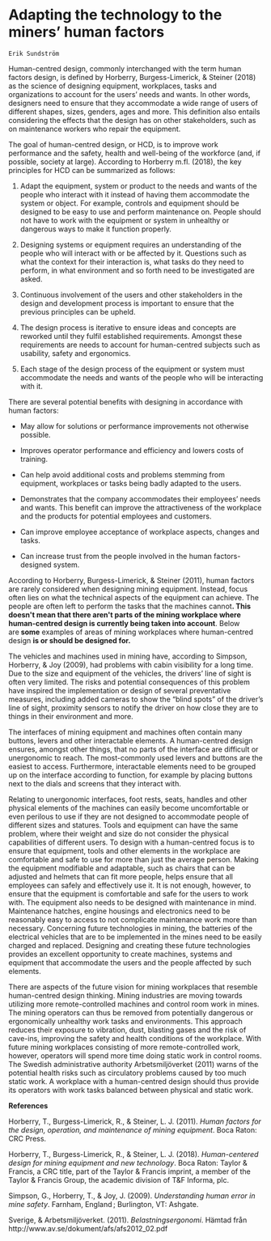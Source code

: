 # Adapting the technology to the miners' human factors# 

```block
Erik Sundström
```

Human-centred design, commonly interchanged with the term human factors design, is defined by Horberry, Burgess-Limerick, & Steiner (2018) as the science of designing equipment, workplaces, tasks and organizations to account for the users' needs and wants. In other words, designers need to ensure that they accommodate a wide range of users of different shapes, sizes, genders, ages and more. This definition also entails considering the effects that the design has on other stakeholders, such as on maintenance workers who repair the equipment.

The goal of human-centred design, or HCD, is to improve work performance and the safety, health and well-being of the workforce (and, if possible, society at large). According to Horberry m.fl. (2018), the key principles for HCD can be summarized as follows:

1.  Adapt the equipment, system or product to the needs and wants of the people who interact with it instead of having them accommodate the system or object. For example, controls and equipment should be designed to be easy to use and perform maintenance on. People should not have to work with the equipment or system in unhealthy or dangerous ways to make it function properly.

2.  Designing systems or equipment requires an understanding of the people who will interact with or be affected by it. Questions such as what the context for their interaction is, what tasks do they need to perform, in what environment and so forth need to be investigated are asked.

3.  Continuous involvement of the users and other stakeholders in the design and development process is important to ensure that the previous principles can be upheld.

4.  The design process is iterative to ensure ideas and concepts are reworked until they fulfil established requirements. Amongst these requirements are needs to account for human-centred subjects such as usability, safety and ergonomics.

5.  Each stage of the design process of the equipment or system must accommodate the needs and wants of the people who will be interacting with it.

There are several potential benefits with designing in accordance with human factors:

-   May allow for solutions or performance improvements not otherwise possible.

-   Improves operator performance and efficiency and lowers costs of training.

-   Can help avoid additional costs and problems stemming from equipment, workplaces or tasks being badly adapted to the users.

-   Demonstrates that the company accommodates their employees' needs and wants. This benefit can improve the attractiveness of the workplace and the products for potential employees and customers.

-   Can improve employee acceptance of workplace aspects, changes and tasks.

-   Can increase trust from the people involved in the human factors-designed system.

According to Horberry, Burgess-Limerick, & Steiner (2011), human factors are rarely considered when designing mining equipment. Instead, focus often lies on what the technical aspects of the equipment can achieve. The people are often left to perform the tasks that the machines cannot**. This doesn\'t mean that there aren\'t parts of the mining workplace where human-centred design is currently being taken into account**. Below are** some** examples of areas of mining workplaces where human-centred design **is or should be designed for.**

The vehicles and machines used in mining have, according to Simpson, Horberry, & Joy (2009), had problems with cabin visibility for a long time. Due to the size and equipment of the vehicles, the drivers' line of sight is often very limited. The risks and potential consequences of this problem have inspired the implementation or design of several preventative measures, including added cameras to show the "blind spots" of the driver's line of sight, proximity sensors to notify the driver on how close they are to things in their environment and more.

The interfaces of mining equipment and machines often contain many buttons, levers and other interactable elements. A human-centred design ensures, amongst other things, that no parts of the interface are difficult or unergonomic to reach. The most-commonly used levers and buttons are the easiest to access. Furthermore, interactable elements need to be grouped up on the interface according to function, for example by placing buttons next to the dials and screens that they interact with.

Relating to unergonomic interfaces, foot rests, seats, handles and other physical elements of the machines can easily become uncomfortable or even perilous to use if they are not designed to accommodate people of different sizes and statures. Tools and equipment can have the same problem, where their weight and size do not consider the physical capabilities of different users. To design with a human-centred focus is to ensure that equipment, tools and other elements in the workplace are comfortable and safe to use for more than just the average person. Making the equipment modifiable and adaptable, such as chairs that can be adjusted and helmets that can fit more people, helps ensure that all employees can safely and effectively use it. It is not enough, however, to ensure that the equipment is comfortable and safe for the users to work with. The equipment also needs to be designed with maintenance in mind. Maintenance hatches, engine housings and electronics need to be reasonably easy to access to not complicate maintenance work more than necessary. Concerning future technologies in mining, the batteries of the electrical vehicles that are to be implemented in the mines need to be easily charged and replaced. Designing and creating these future technologies provides an excellent opportunity to create machines, systems and equipment that accommodate the users and the people affected by such elements.

There are aspects of the future vision for mining workplaces that resemble human-centred design thinking. Mining industries are moving towards utilizing more remote-controlled machines and control room work in mines. The mining operators can thus be removed from potentially dangerous or ergonomically unhealthy work tasks and environments. This approach reduces their exposure to vibration, dust, blasting gases and the risk of cave-ins, improving the safety and health conditions of the workplace. With future mining workplaces consisting of more remote-controlled work, however, operators will spend more time doing static work in control rooms. The Swedish administrative authority Arbetsmiljöverket (2011) warns of the potential health risks such as circulatory problems caused by too much static work. A workplace with a human-centred design should thus provide its operators with work tasks balanced between physical and static work.

**References**

Horberry, T., Burgess-Limerick, R., & Steiner, L. J. (2011). *Human factors for the design, operation, and maintenance of mining equipment*. Boca Raton: CRC Press.

Horberry, T., Burgess-Limerick, R., & Steiner, L. J. (2018). *Human-centered design for mining equipment and new technology*. Boca Raton: Taylor & Francis, a CRC title, part of the Taylor & Francis imprint, a member of the Taylor & Francis Group, the academic division of T&F Informa, plc.

Simpson, G., Horberry, T., & Joy, J. (2009). *Understanding human error in mine safety*. Farnham, England ; Burlington, VT: Ashgate.

Sverige, & Arbetsmiljöverket. (2011). *Belastningsergonomi*. Hämtad från http://www.av.se/dokument/afs/afs2012\_02.pdf


